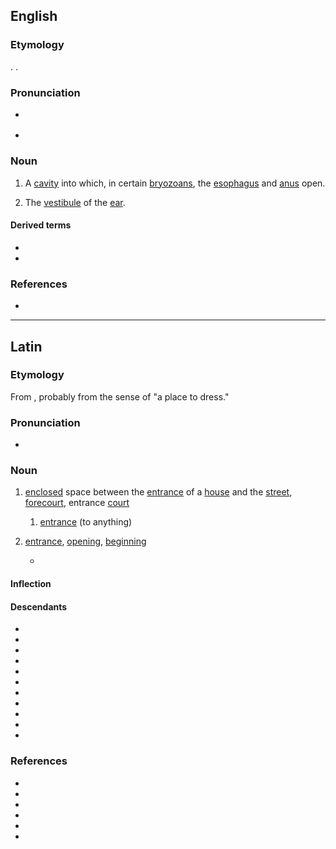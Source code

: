 ==English==

===Etymology===
{{ubor|en|la|vestibulum||a forecourt, entrance court; an entrance}}. {{doublet|en|vestibule}}.

===Pronunciation===
* {{a|GA}} {{IPA|en|/vɛˈstɪb.jəl.əm/}}
* {{rhymes|en|ɪbjʊləm|s=4}}

===Noun===
{{en-noun|vestibula}}

# {{lb|en|zootomy}} A [[cavity]] into which, in certain [[bryozoan]]s, the [[esophagus]] and [[anus]] open.
# {{lb|en|anatomy}} The [[vestibule]] of the [[ear]].

====Derived terms====
* {{l|en|vestibular}}
* {{l|en|vestibulo-}}

===References===
* {{R:MWO}}

----

==Latin==

===Etymology===
From {{af|la|vestiō|-bulum|t1=to dress, clothe, vest|t2=place, location|pos2=nominal suffix}}, probably from the sense of "a place to dress."

===Pronunciation===
* {{la-IPA}}

===Noun===
{{la-noun|vestibulum<2>}}

# {{lb|la|literally}} [[enclosed]] space between the [[entrance]] of a [[house]] and the [[street]], [[forecourt]], entrance [[court]]
#: {{cot|la|ātrium}}
## {{lb|la|transferred sense}} [[entrance]] (to anything)
#: {{syn|la|iānua|ingressus|līmen|initium|porta|foris}}
# {{lb|la|figurative}} [[entrance]], [[opening]], [[beginning]]
#* {{Q|la|[[w:Titus Livius|Titus Livius]]|[[w:Ab Urbe Condita Libri|Ab Urbe Condita]]|I, 45|quote={{l|la|in}} '''vestibulo''' {{l|la|templi}} {{l|la|Dianae}}|t='''In the vestibule''' of [[w:Temple of Diana (Rome)|Diana's temple]]}}

====Inflection====
{{la-ndecl|vestibulum<2>}}

====Descendants====
{{des-top}}
* {{desc|ca|vestíbul|bor=1}}
* {{desc|en|vestibulum|bor=1}}
* {{desctree|fr|vestibule|bor=1}}
* {{desc|gl|vestíbulo|bor=1}}
* {{desc|it|vestibolo|bor=1}}
* {{desc|pms|vestìbul|bor=1}}
* {{desc|pl|westybul|bor=1}}
* {{desc|pt|vestíbulo|bor=1}}
* {{desc|ru|вестибюль|bor=1}}
* {{desc|sk|vestibul|bor=1}}
* {{desc|es|vestíbulo|bor=1}}
{{des-bottom}}

===References===
* {{R:L&S}}
* {{R:Elementary Lewis}}
* {{R:du Cange}}
* {{R:Gaffiot}}
* {{R:Peck}}
* {{R:Smith's Antiquities}}